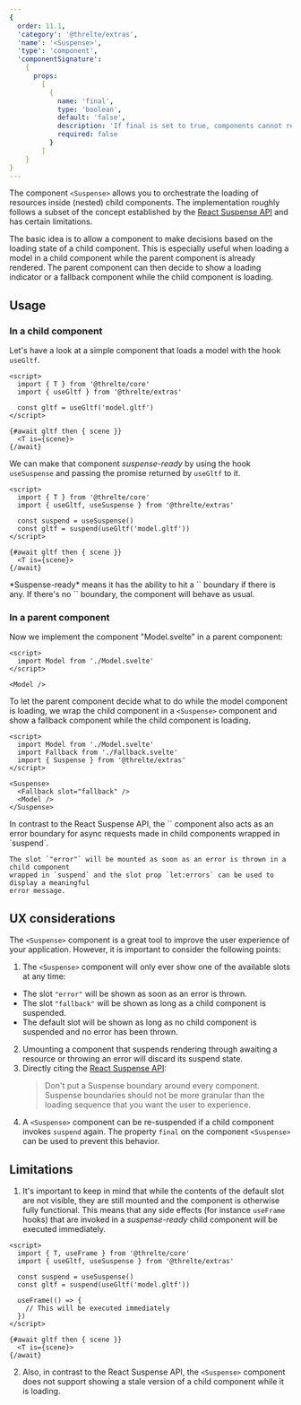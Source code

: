 ```yaml
---
{
  order: 11.1,
  'category': '@threlte/extras',
  'name': '<Suspense>',
  'type': 'component',
  'componentSignature':
    {
      props:
        [
          {
            name: 'final',
            type: 'boolean',
            default: 'false',
            description: 'If final is set to true, components cannot re-suspend the suspended state.',
            required: false
          }
        ]
    }
}
---
```


The component `<Suspense>` allows you to orchestrate the loading of resources
inside (nested) child components. The implementation roughly follows a subset of the concept
established by the [React Suspense
API](https://react.dev/reference/react/Suspense) and has certain limitations.

The basic idea is to allow a component to make decisions based on the loading
state of a child component. This is especially useful when loading a model in a
child component while the parent component is already rendered. The parent
component can then decide to show a loading indicator or a fallback component
while the child component is loading.

<Example path="extras/suspense" />

## Usage

### In a child component

Let's have a look at a simple component that loads a model with the hook `useGltf`.

```svelte title="Model.svelte"
<script>
  import { T } from '@threlte/core'
  import { useGltf } from '@threlte/extras'

  const gltf = useGltf('model.gltf')
</script>

{#await gltf then { scene }}
  <T is={scene}>
{/await}
```

We can make that component _suspense-ready_ by using the hook `useSuspense` and passing the promise returned by `useGltf` to it.

```svelte {3,6}m {5}+ title="Model.svelte"
<script>
  import { T } from '@threlte/core'
  import { useGltf, useSuspense } from '@threlte/extras'

  const suspend = useSuspense()
  const gltf = suspend(useGltf('model.gltf'))
</script>

{#await gltf then { scene }}
  <T is={scene}>
{/await}
```

<Tip type="tip" title="Suspense-ready">
  *Suspense-ready* means it has the ability to hit a `<Suspense>` boundary if there is any. If there's no `<Suspense>` boundary, the component will behave as usual.
</Tip>

### In a parent component

Now we implement the component "Model.svelte" in a parent component:

```svelte title="Parent.svelte"
<script>
  import Model from './Model.svelte'
</script>

<Model />
```

To let the parent component decide what to do while the model component is loading, we wrap the child component in a `<Suspense>` component and show a fallback component while the child component is loading.

```svelte {3,4,7,8,10}+ title="Parent.svelte"
<script>
  import Model from './Model.svelte'
  import Fallback from './Fallback.svelte'
  import { Suspense } from '@threlte/extras'
</script>

<Suspense>
  <Fallback slot="fallback" />
  <Model />
</Suspense>
```

<Tip type="tip" title="Error Boundary">
  In contrast to the React Suspense API, the `<Suspense>` component also acts as an
  error boundary for async requests	made in child components wrapped in `suspend`.

    The slot `"error"` will be mounted as soon as an error is thrown in a child component
    wrapped in `suspend` and the slot prop `let:errors` can be used to display a meaningful
    error message.

</Tip>

## UX considerations

The `<Suspense>` component is a great tool to improve the user experience of your application. However, it is important to consider the following points:

1. The `<Suspense>` component will only ever show one of the available slots at any time:

- The slot `"error"` will be shown as soon as an error is thrown.
- The slot `"fallback"` will be shown as long as a child component is suspended.
- The default slot will be shown as long as no child component is suspended and no error has been thrown.

2. Umounting a component that suspends rendering through awaiting a resource or throwing an error will discard its suspend state.
3. Directly citing the [React Suspense API](https://react.dev/reference/react/Suspense#revealing-nested-content-as-it-loads):
   > Don't put a Suspense boundary around every component. Suspense boundaries should not be more granular than the loading sequence that you want the user to experience.
4. A `<Suspense>` component can be re-suspended if a child component invokes `suspend` again. The property `final` on the component `<Suspense>` can be used to prevent this behavior.

## Limitations

1. It's important to keep in mind that while the contents of the default slot are not visible, they
   are still mounted and the component is otherwise fully functional. This means that any side
   effects (for instance `useFrame` hooks) that are invoked in a _suspense-ready_ child component will be
   executed immediately.

```svelte title="Model.svelte"
<script>
  import { T, useFrame } from '@threlte/core'
  import { useGltf, useSuspense } from '@threlte/extras'

  const suspend = useSuspense()
  const gltf = suspend(useGltf('model.gltf'))

  useFrame(() => {
    // This will be executed immediately
  })
</script>

{#await gltf then { scene }}
  <T is={scene}>
{/await}
```

2. Also, in contrast to the React Suspense API, the `<Suspense>` component does not support showing a stale
   version of a child component while it is loading.

